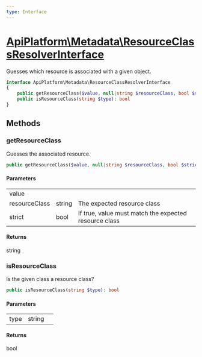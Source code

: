 ```yaml
---
type: Interface
---
```


# [ApiPlatform\Metadata\ResourceClassResolverInterface](/docs/vmain/reference/Metadata/ResourceClassResolverInterface)

Guesses which resource is associated with a given object.


```php
interface ApiPlatform\Metadata\ResourceClassResolverInterface
{
    public getResourceClass($value, null|string $resourceClass, bool $strict): string
    public isResourceClass(string $type): bool
}
```
## Methods

### getResourceClass

Guesses the associated resource.

```php
public getResourceClass($value, null|string $resourceClass, bool $strict): string
```

#### Parameters

<table><tbody>
<tr><td>value</td><td></td><td></td></tr><tr><td>resourceClass</td><td>string</td><td>The expected resource class</td></tr><tr><td>strict</td><td>bool</td><td>If true, value must match the expected resource class</td></tr>
</tbody>
</table>

#### Returns

string

### isResourceClass

Is the given class a resource class?

```php
public isResourceClass(string $type): bool
```

#### Parameters

<table><tbody>
<tr><td>type</td><td>string</td><td></td></tr>
</tbody>
</table>

#### Returns

bool
